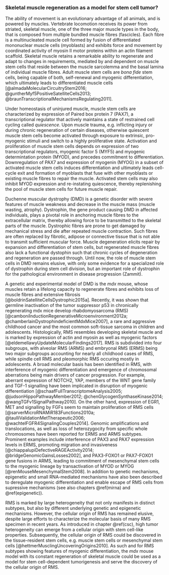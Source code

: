 ### Skeletal muscle regeneration as a model for stem cell tumor? {#regeneration}

The ability of movement is an evolutionary advantage of all animals, and is powered by muscles. Vertebrate locomotion receives its power from striated, skeletal muscle, one of the three major muscle types in the body, that is composed from multiple bundled muscle fibres (fascicles). Each fibre is a multinucleated muscle cell formed by fusion of differentiated mononuclear muscle cells (myoblasts) and exhibits force and movement by coordinated activity of myosin II motor proteins within an actin filament scaffold. Skeletal muscle retains a remarkable ability to regenerate and adapt to changes in requirements, mediated by and dependent on muscle stem cells that reside between the muscle sarcolemma and the basal lamina of individual muscle fibres. Adult muscle stem cells are *bona fide* stem cells, being capable of both, self-renewal and myogenic differentiation, which ultimately leads to differentiated muscle cells [@almadaMolecularCircuitryStem2016; @guntherMyf5PositiveSatelliteCells2013; @braunTranscriptionalMechanismsRegulating2011].

Under homeostasis of uninjured muscle, muscle stem cells are characterized by expression of Paired box protein 7 (PAX7), a transcriptional regulator that actively maintains a state of restrained cell cycling called *quiescence*. Upon muscle trauma, e.g. inflicting injury or during chronic regeneration of certain diseases, otherwise quiescent muscle stem cells become activated through exposure to extrinsic, pro-myogenic stimuli and switch to a highly proliferative state. Activation and proliferation of muscle stem cells depends on expression of two transcriptional regulators, myogenic factor 5 (MYF5) and myogenic determintation protein (MYOD), and precedes commitment to differentiation. Downregulation of PAX7 and expression of myogenin (MYOG) in a subset of activated muscle stem cells induces differentiation and ultimately leads cell-cycle exit and formation of myoblasts that fuse with other myoblasts or existing muscle fibres to repair the muscle. Activated stem cells may also inhibit MYOD expression and re-instating quiescence, thereby replenishing the pool of muscle stem cells for future muscle repair.

Duchenne muscular dystrophy (DMD) is a genetic disorder with severe features of muscle weakness and decrease in the muscle mass (muscle wasting, atrophy). Dystrophin, the gene product causing DMD in affected individuals, plays a pivotal role in anchoring muscle fibres to the extracellular matrix, thereby allowing force to be transmitted to the skeletal parts of the muscle. Dystrophic fibres are prone to get damaged by mechanical stress and die after repeated muscle contraction. Such fibres are often replaced by fibrotic, adipose or connective tissue that is not able to transmit sufficient muscular force. Muscle degeneration elicits repair by expansion and differentiation of stem cells, but regenerated muscle fibres also lack a functional dystophin such that chronic cycles of degeneration and regeneration are passed through. Until now, the role of muscle stem cells in DMD remains elusive, with only some evidence for a specialized role of dystrophin during stem cell division, but an important role of dystrophin for the pathological environment in disease progression (Zammit).

A genetic and experimental model of DMD is the *mdx* mouse, whose muscles retain a lifelong capacity to regenerate fibres and exhibits loss of muscle fibres and extensive fibrosis [@boldrinSatelliteCellsDystrophic2015a]. Recently, it was shown that germline inactivation of the tumor suppressor p53 in chronically regenerating mdx mice develop rhabdomyosarcoma (RMS) [@camboniInductionRegenerativeMicroenvironment2012a; @chamberlainDystrophindeficientMdxMice2007], a rare and aggressive childhood cancer and the most common soft-tissue sarcoma in children and adolescents. Histologically, RMS resembles developing skeletal muscle and is marked by expression of actin and myosin as well as myogenic factors [@eldemellawyUpdateMolecularFindings2017]. RMS is subdivided into four subgroups, with alveolar RMS (ARMS) and embryonal RMS (ERMS) being two major subgroups accounting for nearly all childhood cases of RMS, while spindle cell RMS and pleomorphic RMS occuring mostly in adolescents. A broad molecular basis has been identified in RMS, with interference of myogenic differentiation and emergence of chromosomal aberrations being main drivers of cancer progression. For example, aberrant expression of NOTCH2, YAP, members of the WNT gene family and TGF-1 signalling have been implicated in disruption of myogenic differentiation [@schaafFullTranscriptomeAnalysis2005; @judsonHippoPathwayMember2012; @chenGlycogenSynthaseKinase2014; @wangTGFv1SignalPathway2010]. On the other hand, expression of EGR1, MET and signalling by FGFs seem to maintain proliferation of RMS cells [@sarverMicroRNAMiR183Functions2010a; @taulliValidationMetTherapeutic2006; @wachtelFGFR4SignalingCouples2014]. Genomic amplifications and translocations, as well as loss of heterozygocity from specific whole chromosomes have been reported for ERMS and ARMS subtypes. Prominent examples include interference of PAX3 and PAX7 expression levels in ERMS, promoting migration and invasiveness [@chiappalupiDefectiveRAGEActivity2014; @bridgeGenomicGainsLosses2002], and PAX3-FOXO1 or PAX7-FOXO1 gene fusions in ARMS, leading to commitment of mesenchymal stem cells to the myogenic lineage by transactivation of MYOD or MYOG [@renMouseMesenchymalStem2008]. In addition to genetic mechanisms, epigenetic and small RNA-mediated mechanisms have also been described to deregulate myogenic differentiation and enable escape of RMS cells from supressive mechanisms (see also chapters \@ref(mirna) and \@ref(epigenetic)).

RMS is marked by large heterogeneity that not only manifests in distinct subtypes, but also by different underlying genetic and epigenetic mechanisms. However, the cellular origin of RMS has remained elusive, despite large efforts to characterize the molecular basis of many RMS specimen in recent years. As introduced in chapter \@ref(csc), high tumor heterogeneity can emerge from a cellular origin with stem cell-like properties. Subsequently, the cellular origin of RMS could be discovered in the tissue-resident stem cells, e.g. muscle stem cells or mesenchymal stem cells [@hettmerMusclingUncoveringOrigins2010]. As such and for RMS subtypes showing features of myogenic differentiation, the *mdx* mouse model with its constant regeneration of skeletal muscle could be used as a model for stem cell-dependent tumorigenesis and serve the discovery of the cellular origin of RMS.
